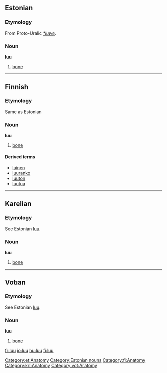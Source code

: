==Estonian==
===Etymology===
From Proto-Uralic ''[[*luwe]]''.
===Noun===
'''luu'''

#[[bone]]

[[Category:et:Anatomy]]
[[Category:Estonian nouns]]

----

==Finnish==
===Etymology===
Same as Estonian
===Noun===
'''luu'''

#[[bone]]

====Derived terms====
*[[luinen]]
*[[luuranko]]
*[[luuton]]
*[[luutua]]

[[Category:fi:Anatomy]]

----

==Karelian==

===Etymology===

See Estonian [[luu#Estonian|luu]].

===Noun===
'''luu'''

#[[bone]]

[[Category:krl:Anatomy]]

----

==Votian==

===Etymology===

See Estonian [[luu#Estonian|luu]].

===Noun===
'''luu'''

#[[bone]]

[[Category:vot:Anatomy]]

[[fr:luu]]
[[io:luu]]
[[hu:luu]]
[[fi:luu]]